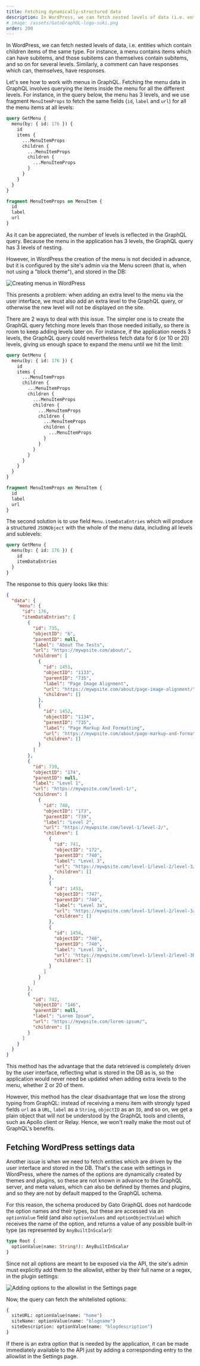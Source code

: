 ```yaml
---
title: Fetching dynamically-structured data
description: In WordPress, we can fetch nested levels of data (i.e. entities which contain children items of the same type). How do we deal with this situation in GraphQL?
# image: /assets/GatoGraphQL-logo-suki.png
order: 200
---
```


In WordPress, we can fetch nested levels of data, i.e. entities which contain children items of the same type. For instance, a menu contains items which can have subitems, and those subitems can themselves contain subitems, and so on for several levels. Similarly, a comment can have responses which can, themselves, have responses.

Let's see how to work with menus in GraphQL. Fetching the menu data in GraphQL involves querying the items inside the menu for all the different levels. For instance, in the query below, the menu has 3 levels, and we use fragment `MenuItemProps` to fetch the same fields (`id`, `label` and `url`) for all the menu items at all levels:

```graphql
query GetMenu {
  menu(by: { id: 176 }) {
    id
    items {
      ...MenuItemProps
      children {
        ...MenuItemProps
        children {
          ...MenuItemProps
        }
      }
    }
  }
}

fragment MenuItemProps on MenuItem {
  id
  label
  url
}
```

As it can be appreciated, the number of levels is reflected in the GraphQL query. Because the menu in the application has 3 levels, the GraphQL query has 3 levels of nesting.

However, in WordPress the creation of the menu is not decided in advance, but it is configured by the site's admin via the Menu screen (that is, when not using a "block theme"), and stored in the DB:

![Creating menus in WordPress](/assets/guides/downstream/recipes/wp-menus-page.png "Creating menus in WordPress")

This presents a problem: when adding an extra level to the menu via the user interface, we must also add an extra level to the GraphQL query, or otherwise the new level will not be displayed on the site.

There are 2 ways to deal with this issue. The simpler one is to create the GraphQL query fetching more levels than those needed initially, so there is room to keep adding levels later on. For instance, if the application needs 3 levels, the GraphQL query could nevertheless fetch data for 6 (or 10 or 20) levels, giving us enough space to expand the menu until we hit the limit:

```graphql
query GetMenu {
  menu(by: { id: 176 }) {
    id
    items {
      ...MenuItemProps
      children {
        ...MenuItemProps
        children {
          ...MenuItemProps
          children {
            ...MenuItemProps
            children {
              ...MenuItemProps
              children {
                ...MenuItemProps
              }
            }
          }
        }
      }
    }
  }
}

fragment MenuItemProps on MenuItem {
  id
  label
  url
}
```

The second solution is to use field `Menu.itemDataEntries` which will produce a structured `JSONObject` with the whole of the menu data, including all levels and sublevels:

```graphql
query GetMenu {
  menu(by: { id: 176 }) {
    id
    itemDataEntries
  }
}
```

The response to this query looks like this:

```json
{
  "data": {
    "menu": {
      "id": 176,
      "itemDataEntries": [
        {
          "id": 735,
          "objectID": "6",
          "parentID": null,
          "label": "About The Tests",
          "url": "https://mywpsite.com/about/",
          "children": [
            {
              "id": 1451,
              "objectID": "1133",
              "parentID": "735",
              "label": "Page Image Alignment",
              "url": "https://mywpsite.com/about/page-image-alignment/",
              "children": []
            },
            {
              "id": 1452,
              "objectID": "1134",
              "parentID": "735",
              "label": "Page Markup And Formatting",
              "url": "https://mywpsite.com/about/page-markup-and-formatting/",
              "children": []
            }
          ]
        },
        {
          "id": 739,
          "objectID": "174",
          "parentID": null,
          "label": "Level 1",
          "url": "https://mywpsite.com/level-1/",
          "children": [
            {
              "id": 740,
              "objectID": "173",
              "parentID": "739",
              "label": "Level 2",
              "url": "https://mywpsite.com/level-1/level-2/",
              "children": [
                {
                  "id": 741,
                  "objectID": "172",
                  "parentID": "740",
                  "label": "Level 3",
                  "url": "https://mywpsite.com/level-1/level-2/level-3/",
                  "children": []
                },
                {
                  "id": 1453,
                  "objectID": "747",
                  "parentID": "740",
                  "label": "Level 3a",
                  "url": "https://mywpsite.com/level-1/level-2/level-3a/",
                  "children": []
                },
                {
                  "id": 1454,
                  "objectID": "748",
                  "parentID": "740",
                  "label": "Level 3b",
                  "url": "https://mywpsite.com/level-1/level-2/level-3b/",
                  "children": []
                }
              ]
            }
          ]
        },
        {
          "id": 742,
          "objectID": "146",
          "parentID": null,
          "label": "Lorem Ipsum",
          "url": "https://mywpsite.com/lorem-ipsum/",
          "children": []
        }
      ]
    }
  }
}
```

This method has the advantage that the data retrieved is completely driven by the user interface, reflecting what is stored in the DB as is, so the application would never need be updated when adding extra levels to the menu, whether 2 or 20 of them.

However, this method has the clear disadvantage that we lose the strong typing from GraphQL: instead of receiving a menu item with strongly typed fields `url` as a `URL`, `label` as a `String`, `objectID` as an `ID`, and so on, we get a plain object that will not be understood by the GraphQL tools and clients, such as Apollo client or Relay. Hence, we won't really make the most out of GraphQL's benefits.

## Fetching WordPress settings data

Another issue is when we need to fetch entities which are driven by the user interface and stored in the DB. That's the case with settings in WordPress, where the names of the options are dynamically created by themes and plugins, so these are not known in advance to the GraphQL server, and meta values, which can also be defined by themes and plugins, and so they are not by default mapped to the GraphQL schema.

For this reason, the schema produced by Gato GraphQL does not hardcode the option names and their types, but these are accessed via an `optionValue` field (and also `optionValues` and `optionObjectValue`) which receives the name of the option, and returns a value of any possible built-in type (as represented by `AnyBuiltInScalar`):

```graphql
type Root {
  optionValue(name: String!): AnyBuiltInScalar
}
```

Since not all options are meant to be exposed via the API, the site's admin must explicitly add them to the allowlist, either by their full name or a regex, in the plugin settings:

<div class="img-width-1024" markdown="1">

![Adding options to the allowlist in the Settings page](/assets/guides/upstream/settings-settings-entries.png "Adding options to the allowlist in the Settings page")

</div>

Now, the query can fetch the whitelisted options:

```graphql
{
  siteURL: optionValue(name: "home")
  siteName: optionValue(name: "blogname")
  siteDescription: optionValue(name: "blogdescription")
}
```

If there is an extra option that is needed by the application, it can be made immediately available to the API just by adding a corresponding entry to the allowlist in the Settings page.
